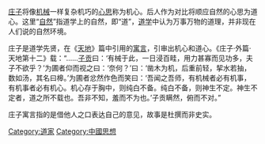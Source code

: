 {{Multiple issues|
{{Unreferenced|time=2022-01-01T22:24:57+00:00}}
{{Orphan|time=2022-01-01T22:24:57+00:00}}
}}
[[庄子|庄子]]将像[[机械|机械]]一样复杂机巧的[[心思|心思]]称为机心。后人作为对比将顺应自然的心思为道心。这里“[[自然|自然]]”指道学上的自然，即“道”，[[道学|道学]]中认为万事万物的道理，并非现在人们说的自然环境。

庄子是道学先贤，在《[[天地|天地]]》篇中引用的[[寓言|寓言]]，引审出机心和道心。《庄子·外篇·天地第十二》载：“……[[子贡|子贡]]曰：‘有械于此，一日浸百畦，用力甚寡而见功多，夫子不欲乎？’为圃者仰而视之曰：‘奈何？’曰：‘凿木为机，后重前轻，挈水若抽，数如汤，其名曰槔。’为圃者忿然作色而笑曰：‘吾闻之吾师，有机械者必有机事，有机事者必有机心。机心存于胸中，则纯白不备。纯白不备，则神生不定。神生不定者，道之所不载也。吾非不知，羞而不为也。’子贡瞒然，俯而不对。”

庄子寓言指的是借他人之口表达自己的意见，故事是杜撰而非史实。

[[Category:道家|Category:道家]]
[[Category:中國思想|Category:中國思想]]